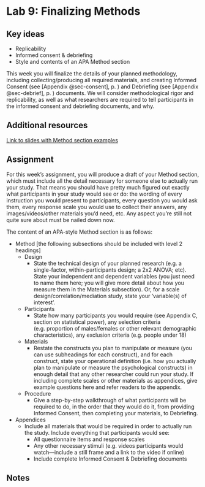 # Lab 9: Finalizing Methods {.unnumbered}

## Key ideas

- Replicability
- Informed consent & debriefing
- Style and contents of an APA Method section


This week you will finalize the details of your planned methodology, including collecting/producing all required materials, and creating Informed Consent  (see [Appendix @sec-consent]<span class="exclude-from-html">, p. \pageref{sec-consent}</span>) and Debriefing (see [Appendix @sec-debrief]<span class="exclude-from-html">, p. \pageref{sec-debrief}</span>) documents. We will consider methodological rigor and replicability, as well as what researchers are required to tell participants in the informed consent and debriefing documents, and why.


## Additional resources

[Link to slides with Method section examples](https://docs.google.com/presentation/d/1t3RqUh14893fCACWQY7OaYUvH7P0zzh4WIJB63gg1QY/edit?usp=sharing)


## Assignment

For this week’s assignment, you will produce a draft of your Method section, which must include all the detail necessary for someone else to actually run your study. That means you should have pretty much figured out exactly what participants in your study would see or do: the wording of every instruction you would present to participants, every question you would ask them, every response scale you would use to collect their answers, any images/videos/other materials you’d need, etc. Any aspect you’re still not quite sure about must be nailed down now.

The content of an APA-style Method section is as follows:

- Method [the following subsections should be included with level 2 headings]
    - Design
      - State the technical design of your planned research (e.g. a single-factor, within-participants design; a 2x2 ANOVA; etc). State your independent and dependent variables (you just need to name them here; you will give more detail about how you measure them in the Materials subsection). Or, for a scale design/correlation/mediation study, state your ‘variable(s) of interest’.
    - Participants
      - State how many participants you would require (see Appendix C, section on statistical power), any selection criteria (e.g. proportion of males/females or other relevant demographic characteristics), any exclusion criteria (e.g. people under 18)
    - Materials
      - Restate the constructs you plan to manipulate or measure (you can use subheadings for each construct), and for each construct, state your operational definition (i.e. how you actually plan to manipulate or measure the psychological constructs) in enough detail that any other researcher could run your study. If including complete scales or other materials as appendices, give example questions here and refer readers to the appendix.
    - Procedure
      - Give a step-by-step walkthrough of what participants will be required to do, in the order that they would do it, from providing Informed Consent, then completing your materials, to Debriefing.
- Appendices
    - Include all materials that would be required in order to actually run the study. Include everything that participants would see:
      - All questionnaire items and response scales
      - Any other necessary stimuli (e.g. videos participants would watch—include a still frame and a link to the video if online)
      - Include complete Informed Consent & Debriefing documents


## Notes {.exclude-from-html}

\clearpage

\cleartoleftpage
